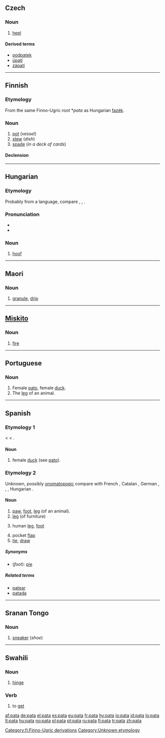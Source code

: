 ==Czech==

===Noun===
{{cs-noun|g=f}}

# [[heel]] {{anatomy|lang=cs}}

====Derived terms====
* [[podpatek]] {{m}}
* [[úpatí]]
* [[zápatí]]

----

==Finnish==
{{Finnish index|p|a}}

===Etymology===
From the same Finno-Ugric root *''pata'' as Hungarian [[fazék]].

===Noun===
{{fi-noun|pa|type=rauta}}

# [[pot]] (''vessel'')
# [[stew]] (''dish'')
# [[spade]] (''in a deck of cards'')

====Declension====
{{fi-decl-kala|pa|t|d}}

[[Category:fi:Finno-Ugric derivations]]

----

==Hungarian==

===Etymology===
Probably from a {{Sla.|hu}} language, compare {{SH.|hu}} {{term|peta}}, {{etyl|sk|hu}} {{term|päta}}, {{etyl|ru|hu}} {{term|пята||heel}}.

===Pronunciation===
* {{IPA|/ˈpɒtɒ/|lang=hu}}
* {{hyphenation|pa|ta}}

===Noun===
{{hu-noun|pl=paták}}

# [[hoof]]

----

==Maori==

===Noun===
{{infl|mi|noun}}

# [[granule]], [[drip]]

----

==[[Miskito]]==

===Noun===
{{infl|miq|noun}}

# [[fire]]

----

==Portuguese==

===Noun===
{{infl|pt|noun|gender=f}}

# Female [[pato]], female [[duck]].
# The [[leg]] of an animal.

----

==Spanish==

===Etymology 1===
{{etyl|xaa|es}} {{term||tr=páṭṭ|sc=Arab|lang=xaa}} < {{etyl|ar|es}} {{term|بط|tr=baṭṭ||duck|sc=Arab|lang=ar}} < {{etyl|fa|es}} {{term|بت||bat, duck|sc=fa-Arab|lang=fa}}.

====Noun====
{{es-noun-f}}

# female [[duck]] (see [[pato#Spanish|pato]]).

===Etymology 2===
Unknown, possibly [[onomatopoeic]] compare with French {{term|patte|lang=fr}}, Catalan {{term|pota|lang=ca}}, German {{term|Pfote|lang=de}}, {{term|Patsch|lang=de}}, {{term|patschen|lang=de}}, Hungarian {{term|pata|lang=hu}}.

====Noun====
{{es-noun-f}}

# [[paw]], [[foot]], [[leg]] (of an animal).
# [[leg]] (of furniture)
# {{colloquial|lang=es}} human [[leg]], [[foot]]
# pocket [[flap]]
# [[tie]], [[draw]]

=====Synonyms=====
* (''foot''): [[pie]]

=====Related terms=====
* [[patear]]
* [[patada]]

[[Category:Unknown etymology]]

----

==Sranan Tongo==

===Noun===
{{infl|srn|noun}}

# [[sneaker]] (''shoe'')

----

==Swahili==

===Noun===
{{sw-noun}}

# [[hinge]]

===Verb===
{{infl|sw|verb}}

# to [[get]]

[[af:pata]]
[[de:pata]]
[[el:pata]]
[[es:pata]]
[[eu:pata]]
[[fr:pata]]
[[hy:pata]]
[[io:pata]]
[[id:pata]]
[[lo:pata]]
[[lt:pata]]
[[hu:pata]]
[[no:pata]]
[[pl:pata]]
[[pt:pata]]
[[ru:pata]]
[[fi:pata]]
[[tr:pata]]
[[zh:pata]]